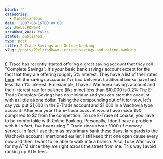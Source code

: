 ```yaml
---
blurb: ''
categories:
  - Miscellaneous
date: '2007-03-16T00:00:00'
id: 20eLziPDHawM
scrubbed_2021: false
status: published
type: post
title: E-Trade Savings and Online banking
slug: /posts/20elzipdhawm--etrade-savings-and-online-banking
---
```


E-Trade has recently started offering a great saving account that
they call "Complete Savings". It's your basic bank savings account
except for the fact that they are offering roughly 5% Interest.
They have a list of their rates
[here](https://us.etrade.com/e/t/home/completesavings?_skinnertab=bank).
All the savings accounts I've had before at traditional banks have
had less than 1% interest. For example, I have a Wachovia savings
account and their interest rate for balance (like mine) less than
$10,000 is 0.2% The E-Trade Complete Savings has no minimum and you
can start the account with as little as one dollar. Taking the
compounding out of it for now, let's say you put $1,000 in the
E-Trade account and $1,000 in a Wachovia type account. After one
year The E-Trade account would have made $50 compared to $2 from
the competition. To use E-Trade of course, you have to be
comfortable with Online Banking. Personally, I don't have a problem
with it. In fact, I've been using E-Trade since about 2000 (if
memory serves). In fact, I use them as my primary bank these days.
In regards to the Wachovia account I mentioned earlier, I still
keep that one open cause every now and then, I want to be able to
walk into a branch. Also, I use Wachovia for my ATM since they are
right across the street from me. This way I avoid racking up ATM
fees.
